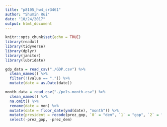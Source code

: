 ```yaml
---
title: "p8105_hw4_sr3461"
author: "Shumin Rui"
date: "10/24/2017"
output: html_document
---
```


```r
knitr::opts_chunk$set(echo = TRUE)
library(readxl)
library(tidyverse)
library(dplyr)
library(janitor)
library(lubridate)
```

```r
gdp_data = read_csv("./GDP.csv") %>% 
  clean_names() %>% 
  filter(!(value == ".")) %>% 
  mutate(date = as.Date(date))

month_data = read_csv("./pols-month.csv") %>% 
  clean_names() %>% 
  na.omit() %>% 
  rename(date = mon) %>% 
  mutate(date = floor_date(ymd(date), "month")) %>% 
  mutate(president = recode(prez_gop, `0` = "dem", `1` = "gop", `2` = "gop")) %>%
  select(-prez_gop, -prez_dem)
```